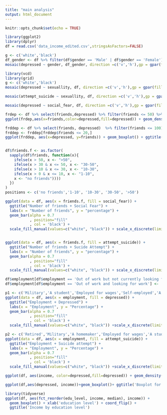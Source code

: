 ```yaml
---
title: "main analysis"
output: html_document
---
```


```r
knitr::opts_chunk$set(echo = TRUE)
```



```r
library(ggplot2)
library(dplyr)
df = read.csv('data_income_edited.csv',stringsAsFactors=FALSE)
```

```r
g <- c('white','black')
df_gender <- df %>% filter(df$gender == 'Male' | df$gender == 'Female') 
mosaic(depressed ~ gender, df_gender, direction =c('v','h'),gp = gpar(fill = g), main = 'Depressed vs Gender')
```

```r
library(vcd)
library(grid)
g <- c('white','black')
mosaic(depressed ~ sexuallity, df, direction =c('v','h'),gp = gpar(fill = g), main = 'Depressed vs Sexuality', rot_labels=c(30,0,0,90),gp_labels=(gpar(fontsize=10)))

```
```r
mosaic(attempt_suicide ~ sexuallity, df, direction =c('v','h'),gp = gpar(fill = g), main = 'Suicide Attempt vs Sexuality', rot_labels=c(30,0,0,90),gp_labels=(gpar(fontsize=10)))
```
```r
mosaic(depressed ~ social_fear, df, direction =c('v','h'),gp = gpar(fill = g), main = 'Depressed vs Social Fear')
```
```r
frdep <- df %>% select(friends,depressed) %>% filter(friends <= 50) %>% filter(friends != 0) 
ggplot(frdep,aes(x=friends,color=depressed,fill=depressed)) + geom_density(alpha = 0.1) + ggtitle('Density plot for Number of friends vs Depressed')
```
```r
frddep <- df %>% select(friends, depressed)  %>% filter(friends <= 100) %>% filter(friends != 0) 
frddep <- frddep[frddep$friends <= 20,]
ggplot(frddep, aes(x=depressed, y=friends)) + geom_boxplot() + ggtitle('Box plot for Number of friends vs Depressed')
```
```r

```


```r
df$friends.f <- as.factor(
  sapply(df$friends, function(x){
    ifelse(x > 50, x <- ">50",
    ifelse(x > 30 & x <= 50, x <- "30-50",
    ifelse(x > 10 & x <= 30, x <- "10-30",
    ifelse(x > 0 & x <= 10, x <- "1-10",
    x <- "no friends"))))
  })
)
positions <- c('no friends','1-10', '10-30', '30-50', '>50')

ggplot(data = df, aes(x = friends.f, fill = social_fear)) + 
  ggtitle("Number of friends + Social Fear") + 
  labs(x = "Number of friends", y = "percentage") +
  geom_bar(alpha = 0.7
           , position="fill"
           , col = 'black') + 
  scale_fill_manual(values=c("white", "black")) + scale_x_discrete(limits = positions)



```
```r
ggplot(data = df, aes(x = friends.f, fill = attempt_suicide)) + 
  ggtitle("Number of friends + Sucide Attempt") + 
  labs(x = "Number of friends", y = "percentage") +
  geom_bar(alpha = 0.7
           , position="fill"
           , col = 'black') + 
  scale_fill_manual(values=c("white", "black")) + scale_x_discrete(limits = positions)

```
```r
df$employment[df$employment == 'Out of work but not currently looking for work'] <- 'Not looking for work'
df$employment[df$employment == 'Out of work and looking for work'] <- 'Looking for work'

p1 <- c('Military','A student','Employed for wages','Self-employed','A homemaker','Looking for work','Not looking for work','Unable to work','Retired')
ggplot(data = df, aes(x = employment, fill = depressed)) + 
  ggtitle("Employment + Depressed") + 
  labs(x = "Employment", y = "Percentage") +
  geom_bar(alpha = 0.7
           , position="fill"
           , col = 'black') + 
  scale_fill_manual(values=c("white", "black")) +scale_x_discrete(limits = p1)+coord_flip() 
```

```r
p2 <- c('Retired','Military','A homemaker','Employed for wages','A student','Not looking for work','Self-employed','Looking for work','Unable to work')
ggplot(data = df, aes(x = employment, fill = attempt_suicide)) + 
  ggtitle("Employment + Suicide attempt") + 
  labs(x = "Employment", y = "Percentage") +
  geom_bar(alpha = 0.7
           , position="fill"
           , col = 'black') + 
  scale_fill_manual(values=c("white", "black")) +scale_x_discrete(limits = p2)+coord_flip() 
```
```r
ggplot(df, aes(income, color=depressed,fill=depressed)) + geom_density(alpha=0.1) + ggtitle('Density plot for Income vs Depressed')
```
```r
ggplot(df,aes(depressed, income))+geom_boxplot()+ ggtitle('Boxplot for Income vs Depressed')
```

```r
library(tidyverse)
ggplot(df, aes(fct_reorder(edu_level, income, median), income)) + 
  geom_boxplot() + xlab('education level') + coord_flip() + 
  ggtitle('Income by education level')
```

